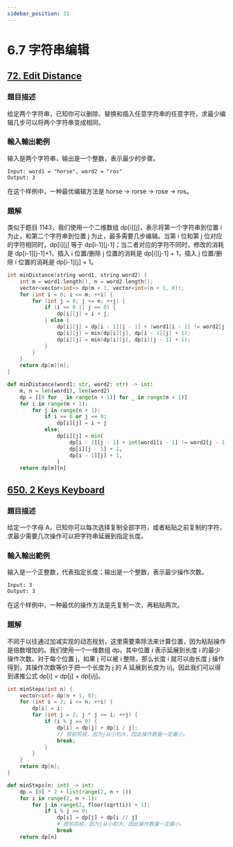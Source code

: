 ```yaml
---
sidebar_position: 32
---
```


# 6.7 字符串编辑

## [72. Edit Distance](https://leetcode.com/problems/edit-distance/)

### 題目描述

给定两个字符串，已知你可以删除、替换和插入任意字符串的任意字符，求最少编辑几步可以将两个字符串变成相同。

### 輸入輸出範例

输入是两个字符串，输出是一个整数，表示最少的步骤。

```
Input: word1 = "horse", word2 = "ros"
Output: 3
```

在这个样例中，一种最优编辑方法是 horse -> rorse -> rose -> ros。

### 題解

类似于题目 1143，我们使用一个二维数组 dp[i][j]，表示将第一个字符串到位置 i 为止，和第二个字符串到位置 j 为止，最多需要几步编辑。当第 i 位和第 j 位对应的字符相同时，dp[i][j] 等于 dp[i-1][j-1]；当二者对应的字符不同时，修改的消耗是 dp[i-1][j-1]+1，插入 i 位置/删除 j 位置的消耗是 dp[i][j-1] + 1，插入 j 位置/删除 i 位置的消耗是 dp[i-1][j] + 1。

<Tabs>
<TabItem value="cpp" label="C++">

```cpp
int minDistance(string word1, string word2) {
    int m = word1.length(), n = word2.length();
    vector<vector<int>> dp(m + 1, vector<int>(n + 1, 0));
    for (int i = 0; i <= m; ++i) {
        for (int j = 0; j <= n; ++j) {
            if (i == 0 || j == 0) {
                dp[i][j] = i + j;
            } else {
                dp[i][j] = dp[i - 1][j - 1] + (word1[i - 1] != word2[j - 1]);
                dp[i][j] = min(dp[i][j], dp[i - 1][j] + 1);
                dp[i][j] = min(dp[i][j], dp[i][j - 1] + 1);
            }
        }
    }
    return dp[m][n];
}
```

</TabItem>
<TabItem value="py" label="Python">

```py
def minDistance(word1: str, word2: str) -> int:
    m, n = len(word1), len(word2)
    dp = [[0 for _ in range(n + 1)] for _ in range(m + 1)]
    for i in range(m + 1):
        for j in range(n + 1):
            if i == 0 or j == 0:
                dp[i][j] = i + j
            else:
                dp[i][j] = min(
                    dp[i - 1][j - 1] + int(word1[i - 1] != word2[j - 1]),
                    dp[i][j - 1] + 1,
                    dp[i - 1][j] + 1,
                )
    return dp[m][n]
```

</TabItem>

</Tabs>

## [650. 2 Keys Keyboard](https://leetcode.com/problems/2-keys-keyboard/)

### 題目描述

给定一个字母 A，已知你可以每次选择复制全部字符，或者粘贴之前复制的字符，求最少需要几次操作可以把字符串延展到指定长度。

### 輸入輸出範例

输入是一个正整数，代表指定长度；输出是一个整数，表示最少操作次数。

```
Input: 3
Output: 3
```

在这个样例中，一种最优的操作方法是先复制一次，再粘贴两次。

### 題解

不同于以往通过加减实现的动态规划，这里需要乘除法来计算位置，因为粘贴操作是倍数增加的。我们使用一个一维数组 dp，其中位置 i 表示延展到长度 i 的最少操作次数。对于每个位置 j，如果 j 可以被 i 整除，那么长度 i 就可以由长度 j 操作得到，其操作次数等价于把一个长度为 j 的 A 延展到长度为 i/j。因此我们可以得到递推公式 dp[i] = dp[j] + dp[i/j]。

<Tabs>
<TabItem value="cpp" label="C++">

```cpp
int minSteps(int n) {
    vector<int> dp(n + 1, 0);
    for (int i = 2; i <= n; ++i) {
        dp[i] = i;
        for (int j = 2; j * j <= i; ++j) {
            if (i % j == 0) {
                dp[i] = dp[j] + dp[i / j];
                // 提前剪枝，因为j从小到大，因此操作数量一定最小。
                break;
            }
        }
    }
    return dp[n];
}
```

</TabItem>
<TabItem value="py" label="Python">

```py
def minSteps(n: int) -> int:
    dp = [0] * 2 + list(range(2, n + 1))
    for i in range(2, n + 1):
        for j in range(2, floor(sqrt(i)) + 1):
            if i % j == 0:
                dp[i] = dp[j] + dp[i // j]
                # 提前剪枝，因为j从小到大，因此操作数量一定最小。
                break
    return dp[n]
```

</TabItem>

</Tabs>
